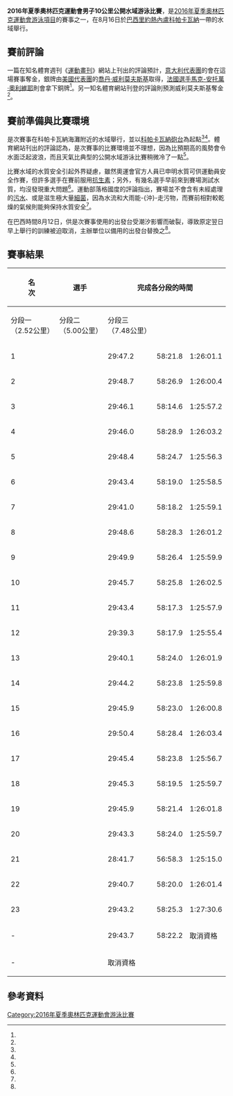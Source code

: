 {{Infobox Olympic event
| event = 男子10公里公開水域游泳
| games = 2016年夏季
| image = [[File:Rio_de_janeiro_copacabana_beach_2010.JPG|240px]][[File:2016年夏季奧林匹克運動會男子10公里公開水域游泳比賽.png|240px]]
| caption = 舉行賽事的科帕卡瓦納一帶
| venue = [[科帕卡瓦納_(里約熱內盧)|科帕卡瓦納]]一帶的水域
| dates = 8月16日
| competitors = 25
| nations = 
| gold = [[費利·威特曼|費利·威特曼]]
| goldNOC = NED
| silver = [[斯皮里宗·揚尼奧蒂斯|斯皮里宗·揚尼奧蒂斯]]
| silverNOC = GRE
| bronze = [[馬克-安托萬·奧利維耶|馬克-安托萬·奧利維耶]]
| bronzeNOC = FRA
}}
{{2016年夏季奧林匹克運動會游泳比賽}}
'''2016年夏季奧林匹克運動會男子10公里公開水域游泳比賽'''，是[[2016年夏季奧林匹克運動會|2016年夏季奧林匹克運動會]][[2016年夏季奧林匹克運動會游泳比賽|游泳項目]]的賽事之一，在8月16日於[[巴西|巴西]][[里約熱內盧|里約熱內盧]][[科帕卡瓦納_(里約熱內盧)|科帕卡瓦納]]一帶的水域舉行。

== 賽前評論 ==
一篇在知名體育週刊《[[運動畫刊|運動畫刊]]》網站上刊出的評論預計，[[2016年夏季奧林匹克運動會意大利代表團|意大利代表團]]的{{link-en|西蒙·魯菲尼|Simone Ruffini}}會在這場賽事奪金，銀牌由[[2016年夏季奧林匹克運動會美國代表團|美國代表團]]的[[喬丹·威利莫夫斯基|喬丹·威利莫夫斯基]]取得，[[2016年夏季奧林匹克運動會美國代表團|法國選手]][[馬克-安托萬·奧利維耶|馬克-安托萬·奧利維耶]]則會拿下銅牌<ref name="Sports Illustrated"/>。另一知名體育網站{{link-en|Deadspin|Deadspin}}刊登的評論則預測威利莫夫斯基奪金<ref name="Deadspin"/>。

== 賽前準備與比賽環境 ==
是次賽事在科帕卡瓦納海灘附近的水域舉行，並以[[科帕卡瓦納砲台|科帕卡瓦納砲台]]為起點<ref name="official"/><ref name="USA TODAY"/>。體育網站{{link-en|運動部落格國度|SB Nation}}刊出的評論認為，是次賽事的比賽環境並不理想，因為比預期高的風勢會令水面泛起波浪，而且天氣比典型的公開水域游泳比賽稍微冷了一點<ref name="SB Nation"/>。

比賽水域的水質安全引起外界疑慮，雖然奧運會官方人員已申明水質可供運動員安全作賽，但許多選手在賽前服用[[抗生素|抗生素]]；另外，有幾名選手早前來到賽場測試水質，均沒發現重大問題<ref name="USA TODAY"/>。運動部落格國度的評論指出，賽場並不會含有未經處理的[[污水|污水]]、或是滋生極大量[[細菌|細菌]]，因為水流和大雨能-{沖}-走污物，而賽前相對較乾燥的氣候則能夠保持水質安全<ref name="SB Nation"/>。

在巴西時間8月12日，供是次賽事使用的出發台受潮汐影響而破裂，導致原定翌日早上舉行的訓練被迫取消，主辦單位以備用的出發台替換之<ref name="USA TODAY"/>。

== 賽事結果 ==
{{Legend|#FFD447|獲得金牌}}
{{Legend|#DCE5E5|獲得銀牌}}
{{Legend|#CD7F32|獲得銅牌}}
{{Legend|#f0e68c|被出示黃旗}}
{{Legend|#F90|被出示黃旗，後被出示紅旗，取消資格}}
{{Legend|#FF9090|被取消資格}}
{| class="wikitable"
|-
! rowspan="2" | 名<br />次 !! rowspan="2" | 選手 !! colspan="3" | 完成各分段的時間 !! rowspan="2" | 完成賽事<br />的時間
! rowspan="2" | 完成賽事與<br />完成分段三時<br />的名次差異
|-
!分段一<br />（2.52公里）
!分段二<br />（5.00公里）
!分段三<br />（7.48公里）
|- style="background-color:#FFD447;"
| 1 || {{flagIOCathlete|[[費利·威特曼|費利·威特曼]]|NED|2016年夏季}} || 29:47.2 || 58:21.8 || 1:26:01.1 || 1:52:59.8 || {{Increase}}14
|- style="background-color:#DCE5E5;"
| 2 || {{flagIOCathlete|[[斯皮里宗·揚尼奧蒂斯|斯皮里宗·揚尼奧蒂斯]]|GRE|2016年夏季}} || 29:48.7 || 58:26.9 || 1:26:00.4 || 1:52:59.8 || {{Increase}}11
|- style="background-color:#CD7F32;"
| 3 || {{flagIOCathlete|[[馬克-安托萬·奧利維耶|馬克-安托萬·奧利維耶]]|FRA|2016年夏季}} || 29:46.1 || 58:14.6 || 1:25:57.2 || 1:53:02.0 || {{Increase}}2
|-
| 4 || {{flagIOCathlete|[[祖立軍|祖立軍]]|CHN|2016年夏季}} || 29:46.0 || 58:28.9 || 1:26:03.2 || 1:53:02.0 || {{Increase}}17
|-
| 5 || {{flagIOCathlete|[[喬丹·威利莫夫斯基|喬丹·威利莫夫斯基]]|USA|2016年夏季}} || 29:48.4 || 58:24.7 || 1:25:56.3 || 1:53:03.2 || {{Decrease}}2
|- style="background-color:#f0e68c;"
| 6 || {{flagIOCathlete|{{link-en|西蒙·魯菲尼|Simone Ruffini}}|ITA|2016年夏季}} || 29:43.4 || 58:19.0 || 1:25:58.5 || 1:53:03.5 || {{Increase}}1
|- style="background-color:#f0e68c;"
| 7 || {{flagIOCathlete|[[費德里加·凡納利|費德里加·凡納利]]|ITA|2016年夏季}} || 29:41.0 || 58:18.2 || 1:25:59.1 || 1:53:03.9 || {{Increase}}1
|-
| 8 || {{flagIOCathlete|[[平井康翔|平井康翔]]|JPN|2016年夏季}} || 29:48.6 || 58:28.3 || 1:26:01.2 || 1:53:04.6 || {{Increase}}8
|-
| 9 || {{flagIOCathlete|[[克里斯蒂安·賴赫特|克里斯蒂安·賴赫特]]|GER|2016年夏季}} || 29:49.9 || 58:26.4 || 1:25:59.9 || 1:53:04.7 || {{Increase}}3
|-
| 10 || {{flagIOCathlete|{{link-en|查德·霍|Chad Ho}}|RSA|2016年夏季}} || 29:45.7 || 58:25.8 || 1:26:02.5 || 1:53:04.8 || {{Increase}}10
|-
| 11 || {{flagIOCathlete|{{link-en|葉夫根尼·德拉采夫|Evgeny Drattsev}}|RUS|2016年夏季}} || 29:43.4 || 58:17.3 || 1:25:57.9 || 1:53:04.8 || {{Decrease}}5
|- style="background-color:#f0e68c;"
| 12 || {{flagIOCathlete|[[烏薩馬·邁盧利|烏薩馬·邁盧利]]|TUN|2016年夏季}} || 29:39.3 || 58:17.9 || 1:25:55.4 || 1:53:06.1 || {{Decrease}}10
|- style="background-color:#f0e68c;"
| 13 || {{flagIOCathlete|[[馬克·帕普|馬克·帕普]]|HUN|2016年夏季}} || 29:40.1 || 58:24.0 || 1:26:01.9 || 1:53:11.7 || {{Increase}}6
|-
| 14 || {{flagIOCathlete|[[肖恩·瑞安|肖恩·瑞安]]|USA|2016年夏季}} || 29:44.2 || 58:23.8 || 1:25:59.8 || 1:53:15.5 || {{Decrease}}3
|-
| 15 || {{flagIOCathlete|{{link-en|文齊斯拉夫·艾達爾斯基|Ventsislav Aydarski}}|BUL|2016年夏季}} || 29:45.9 || 58:23.0 || 1:26:00.8 || 1:53:16.1 || {{Decrease}}1
|-
| 16 || {{flagIOCathlete|[[伊萬·恩德里考|伊萬·恩德里考]]|ECU|2016年夏季}} || 29:50.4 || 58:28.4 || 1:26:03.4 || 1:53:16.2 || {{Increase}}6
|-
| 17 || {{flagIOCathlete|{{link-en|李察·溫伯格|Richard Weinberger}}|CAN|2016年夏季}} || 29:45.4 || 58:23.8 || 1:25:56.7 || 1:53:16.4 || {{Decrease}}13
|-
| 18 || {{flagIOCathlete|{{link-en|阿倫·度·卡爾穆|Allan do Carmo}}|BRA|2016年夏季}} || 29:45.3 || 58:19.5 || 1:25:59.7 || 1:53:16.4 || {{Decrease}}9
|-
| 19 || {{flagIOCathlete|{{link-en|肯恩·拉德佛德|Kane Radford}}|NZL|2016年夏季}} || 29:45.9 || 58:21.4 || 1:26:01.8 || 1:53:18.7 || {{Decrease}}1
|-
| 20 || {{flagIOCathlete|[[理查德·纳吉|理查德·纳吉]]|SVK|2016年夏季}} || 29:43.3 || 58:24.0 || 1:25:59.7 || 1:53:35.4 || {{Decrease}}11
|-
| 21 || {{flagIOCathlete|[[雅羅德·波特|雅羅德·波特]]|AUS|2016年夏季}} || 28:41.7 || 56:58.3 || 1:25:15.0 || 1:53:40.7 || {{Decrease}}20
|-
| 22 || {{flagIOCathlete|{{link-en|歐文·馬爾多納多|Erwin Maldonado}}|VEN|2016年夏季}} || 29:40.7 || 58:20.0 || 1:26:01.4 || 1:54:33.6 || {{Decrease}}5
|-
| 23 || {{flagIOCathlete|[[麦尔旺·伊拉马拉维|麦尔旺·伊拉马拉维]]|EGY|2016年夏季}} || 29:43.2 || 58:25.3 || 1:27:30.6 || 1:59:17.2 || {{Steady}}
|- style="background-color:#F90;"
| - || {{flagIOCathlete|[[维塔利·库德亚科夫|维塔利·库德亚科夫]]|KAZ|2016年夏季}} || 29:43.7 || 58:22.2
|colspan=3| 取消資格
|- style="background-color:#FF9090;"
| - || {{flagIOCathlete|{{link-en|傑克·伯奈爾|Jack Burnell}}|GBR|2016年夏季}}
|colspan=5| 取消資格
|}

== 參考資料 ==
{{reflist|refs=
<ref name="SB Nation">{{cite news |author1=Christian D'Andrea |title=Yes, the Olympics has open water swimming. No, poop water will not be a factor. |url=http://www.sbnation.com/2016/8/15/12483882/2016-summer-olympics-rio-marathon-swimming-guanabara-bay-pollution-sewage |accessdate=2016-08-16 |agency=SB Nation |date=2016-08-15 |archiveurl=https://archive.is/20160816141017/http://www.sbnation.com/2016/8/15/12483882/2016-summer-olympics-rio-marathon-swimming-guanabara-bay-pollution-sewage |archivedate=2016-08-16 |deadurl=no }}</ref>
<ref name="USA TODAY">{{cite news |author1=Dan Wolken |title=Starting platform damaged, marathon swimming practice postponed |url=http://www.usatoday.com/story/sports/olympics/rio-2016/2016/08/13/marathon-swimming-practice-postponed/88665838/ |accessdate=2016-08-16 |agency=USA TODAY |date=2016-08-13 |archiveurl=https://archive.is/20160816141109/http://www.usatoday.com/story/sports/olympics/rio-2016/2016/08/13/marathon-swimming-practice-postponed/88665838/ |archivedate=2016-08-16 |deadurl=no }}</ref>
<ref name="official">{{cite web |title=Fort Copacabana |url=https://www.rio2016.com/en/venues/fort-copacabana |website=Rio 2016 Olympics |accessdate=2016-08-16 |archiveurl=https://archive.is/20160705204047/https://www.rio2016.com/en/venues/fort-copacabana |archivedate=2016-07-05 |deadurl=yes }}</ref>
<ref name="Deadspin">{{cite web |author1=Akiva Wienerkur |title=Predictions For Every Olympic Gold Medal |url=http://deadspin.com/predictions-for-every-olympic-gold-medal-1784778538 |website=Deadspin |accessdate=2016-08-09 |archiveurl=https://archive.is/20160804211525/http://deadspin.com/predictions-for-every-olympic-gold-medal-1784778538 |archivedate=2016-08-04 |deadurl=no |date=2016-08-04 }}</ref>
<ref name="Sports Illustrated">{{cite news |author1=BRIAN CAZENEUVE |title=Olympic medal predictions: Picking gold, silver, bronze in all 306 events |url=http://www.si.com/olympics/2016/08/01/rio-2016-olympics-medal-picks-predictions-projected-medal-count |accessdate=2016-08-13 |agency=Sports Illustrated |date=2016-07-29 |archiveurl=https://archive.is/20160813040150/http://www.si.com/olympics/2016/08/01/rio-2016-olympics-medal-picks-predictions-projected-medal-count |archivedate=2016-08-13 |deadurl=no }}</ref>
}}

[[Category:2016年夏季奧林匹克運動會游泳比賽|Category:2016年夏季奧林匹克運動會游泳比賽]]